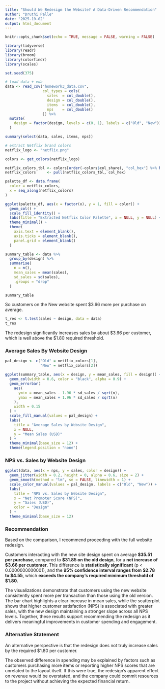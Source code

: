 ```yaml
---
title: "Should We Redesign the Website? A Data-Driven Recommendation"
author: "Druthi Palle"
date: "2025-10-02"
output: html_document
---
```


```r
knitr::opts_chunk$set(echo = TRUE, message = FALSE, warning = FALSE)

library(tidyverse)
library(readr)
library(broom)
library(colorfindr)
library(scales)

set.seed(375)
```

```r
# load data + eda
data <- read_csv("homework3_data.csv",
                 col_types = cols(
                   sales  = col_double(),
                   design = col_double(),
                   items  = col_double(),
                   nps    = col_double()
                 )) %>%
  mutate(
    design = factor(design, levels = c(0, 1), labels = c("Old", "New"))
  )

summary(select(data, sales, items, nps))
```
```r
# extract Netflix brand colors
netflix_logo <- "netflix.png"

colors <- get_colors(netflix_logo)

netflix_colors_tbl <- colors[order(-colors$col_share), "col_hex"] %>% head(4)
netflix_colors     <- pull(netflix_colors_tbl, col_hex)
```

```r
palette_df <- data.frame(
  color = netflix_colors,
  x = seq_along(netflix_colors)
)

ggplot(palette_df, aes(x = factor(x), y = 1, fill = color)) +
  geom_col() +
  scale_fill_identity() +
  labs(title = "Extracted Netflix Color Palette", x = NULL, y = NULL) +
  theme_minimal() +
  theme(
    axis.text = element_blank(),
    axis.ticks = element_blank(),
    panel.grid = element_blank()
  )
```
```r
summary_table <- data %>%
  group_by(design) %>%
  summarise(
    n = n(),
    mean_sales = mean(sales),
    sd_sales = sd(sales),
    .groups = "drop"
  )

summary_table
```
So customers on the New website spent \$3.66 more per purchase on average.

```r
t_res <- t.test(sales ~ design, data = data)
t_res
```
The redesign significantly increases sales by about \$3.66 per customer, which is well above the \$1.80 required threshold.


### Average Sales By Website Design
```r
pal_design <- c("Old" = netflix_colors[1],
                "New" = netflix_colors[2])

ggplot(summary_table, aes(x = design, y = mean_sales, fill = design)) +
  geom_col(width = 0.6, color = "black", alpha = 0.9) +
  geom_errorbar(
    aes(
      ymin = mean_sales - 1.96 * sd_sales / sqrt(n),
      ymax = mean_sales + 1.96 * sd_sales / sqrt(n)
    ),
    width = 0.15
  ) +
  scale_fill_manual(values = pal_design) +
  labs(
    title = "Average Sales by Website Design",
    x = NULL,
    y = "Mean Sales (USD)"
  ) +
  theme_minimal(base_size = 12) +
  theme(legend.position = "none")
```

### NPS vs. Sales by Website Design
```r
ggplot(data, aes(x = nps, y = sales, color = design)) +
  geom_jitter(width = 0.2, height = 0, alpha = 0.6, size = 2) +
  geom_smooth(method = "lm", se = FALSE, linewidth = 1) +
  scale_color_manual(values = pal_design, labels = c("Old", "New")) +
  labs(
    title = "NPS vs. Sales by Website Design",
    x = "Net Promoter Score (NPS)",
    y = "Sales (USD)",
    color = "Design"
  ) +
  theme_minimal(base_size = 12)
```

### Recommendation

Based on the comparison, I recommend proceeding with the full website redesign.

Customers interacting with the new site design spent on average **$35.51 per purchase**, compared to **$31.85 on the old design**, for a **net increase of $3.66 per customer**. This difference is **statistically significant** (p < 0.0000000000001), and the **95% confidence interval ranges from $2.78 to $4.55**, which **exceeds the company’s required minimum threshold of $1.80**.

The visualizations demonstrate that customers using the new website consistently spent more per transaction than those using the old version. The bar chart highlights a clear increase in mean sales, while the scatterplot shows that higher customer satisfaction (NPS) is associated with greater sales, with the new design maintaining a stronger slope across all NPS levels. Together, these results support recommending the redesign as it delivers meaningful improvements in customer spending and engagement.

###  Alternative Statement

An alternative perspective is that the redesign does not truly increase sales by the required $1.80 per customer. 

The observed difference in spending may be explained by factors such as customers purchasing more items or reporting higher NPS scores that are unrelated to the layout itself. If this were true, the redesign’s apparent effect on revenue would be overstated, and the company could commit resources to the project without achieving the expected financial return.





